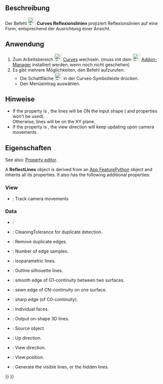<languages/>

{{Docnav/de
|[[Curves_CompressionSpring/de|Druckfeder]]
|[[Curves_MultiLoft/de|MultiLoft]]
|[[Curves_Workbench/de|Curves]]
|IconL=Curves_CompressionSpring.svg
|IconR=Curves_MultiLoft.svg
|IconC=Curves_workbench_icon.svg
}}

{{GuiCommand/de
|Name=Curves ReflectLines
|Name/de=Curves Reflexionslinien
|MenuLocation=Surfaces → Reflect Lines
|Workbenches=[[Curves_Workbench/de|Curves]]
}}

<span id="Description"></span>
==Beschreibung==

Der Befehl [[Image:Curves_ReflectLines.svg|24px]] '''Curves Reflexionslinien''' projiziert Reflexionslinien auf eine Form, entsprechend der Ausrichtung einer Ansicht.

<span id="Usage"></span>
==Anwendung==

<div class="mw-translate-fuzzy">
# Zum Arbeitsbereich [[Image:Curves_workbench_icon.svg|24px]] [[Curves_Workbench/de|Curves]] wechseln. (muss mit dem  [[Image:Std_AddonMgr.svg|24px]] [[Std_AddonMgr/de|Addon-Manager]] installiert werden, wenn noch nicht geschehen)
# Es gibt mehrere Möglichkeiten, den Befehl aufzurufen:
#* Die Schaltfläche [[Image:Curves_ReflectLines.svg|24px]] in der Curves-Symbolleiste drücken.
#* Den Menüeintrag {{MenuCommand|Surfaces → Reflect Lines}} auswählen.
</div>

<span id="Notes"></span>
==Hinweise==

* If the {{PropertyData|On Shape}} property is {{True}}, the lines will be ON the input shape ({{PropertyData|View Pos}} and {{PropertyData|Up Dir}} properties won't be used).<br>Otherwise, lines will be on the XY plane.
* If the {{PropertyView|TrackCamera}} property is {{True}}, the view direction will keep updating upon camera movements.

<span id="Properties"></span>
==Eigenschaften==

See also: [[Property_editor|Property editor]].

A '''ReflectLines''' object is derived from an [[App_FeaturePython|App FeaturePython]] object and inherits all its properties. It also has the following additional properties:

===View===

{{TitleProperty|AutoView}}

* {{PropertyView|TrackCamera|Bool}}: Track camera movements

===Data===

* {{PropertyData|Proxy|PythonObject}}: 

{{TitleProperty|Cleaning Options}}

* {{PropertyData|Cleaning Tolerance|Quantity|Hidden}}: CleaningTolerance for duplicate detection.
* {{PropertyData|Remove Duplicates|Bool}}: Remove duplicate edges.
* {{PropertyData|Samples|Integer|Hidden}}: Number of edge samples.

{{TitleProperty|Edge Type}}

* {{PropertyData|Iso Line|Bool}}: Isoparametric lines.
* {{PropertyData|Out Line|Bool}}: Outline silhouette lines.
* {{PropertyData|Rg1 Line|Bool|}}: smooth edge of G1-continuity between two surfaces.
* {{PropertyData|RgN Line|Bool}}: sewn edge of CN-continuity on one surface.
* {{PropertyData|Sharp|Bool}}: sharp edge (of C0-continuity).

{{TitleProperty|Reflect Lines}}

* {{PropertyData|Indiv Faces|LinkSubList}}: Individual faces.
* {{PropertyData|On Shape|Bool}}: Output on-shape 3D lines.
* {{PropertyData|Source|Link}}: Source object.
* {{PropertyData|Up Dir|Vector|Hidden}}: Up direction.
* {{PropertyData|View Dir|Vector}}: View direction.
* {{PropertyData|View Pos|Vector|Hidden}}: View position.
* {{PropertyData|Visible|Bool}}: Generate the visible lines, or the hidden lines.


{{Docnav/de
|[[Curves_CompressionSpring/de|Druckfeder]]
|[[Curves_MultiLoft/de|MultiLoft]]
|[[Curves_Workbench/de|Curves]]
|IconL=Curves_CompressionSpring.svg
|IconR=Curves_MultiLoft.svg
|IconC=Curves_workbench_icon.svg
}}

{{Curves Tools navi{{#translation:}}}}
{{Userdocnavi{{#translation:}}}}